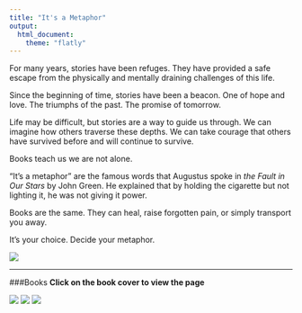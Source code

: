 ```yaml
---
title: "It's a Metaphor"
output: 
  html_document:
    theme: "flatly"
---
```


  For many years, stories have been refuges. They have provided a safe escape from the physically and mentally draining challenges of this life.
  
  Since the beginning of time, stories have been a beacon. One of hope and love. The triumphs of the past. The promise of tomorrow.
	
  Life may be difficult, but stories are a way to guide us through. We can imagine how others traverse these depths. We can take courage that others have survived before and will continue to survive. 
	
  Books teach us we are not alone.
	
  “It’s a metaphor” are the famous words that Augustus spoke in *the Fault in Our Stars* by John Green. He explained that by holding the cigarette but not lighting it, he was not giving it power.  
  
  Books are the same. They can heal, raise forgotten pain, or simply transport you away. 
	
  It’s your choice. Decide your metaphor. 
	
![](Books.jpeg)



***********
      
###Books
**Click on the book cover to view the page**



[![](Charlotte'sWebSpace.jpg)](http://stat370.com/~exploretheworld/Books/_site/CharlottesWeb.html)[![\n\n\n](cinderSpace.jpeg)](http://stat370.com/~exploretheworld/Books/_site/cinder.html)[![\n\n\n](cityofbonesSpace.jpeg)](http://stat370.com/~exploretheworld/Books/_site/MortalInstruments.html)
[![](eleanorparkSpace.jpeg)](http://stat370.com/~exploretheworld/Books/_site/EleanorPark.html)[![\n\n\n](HarryPotterSpace.jpeg)](http://stat370.com/~exploretheworld/Books/_site/HarryPotter.html)[![\n\n\n](wallflowerSpace.jpeg)](http://stat370.com/~exploretheworld/Books/_site/WordClouds.html) 
[![](tearlingSpace.jpeg)](http://stat370.com/~exploretheworld/Books/_site/Tearling.html)[![\n\n\n](WrinkleTimeSpace.jpeg)](http://stat370.com/~exploretheworld/Books/_site/WrinkleTime.html)[![\n\n\n](DogSpace.jpeg)](http://stat370.com/~exploretheworld/Books/_site/Dog.html)
